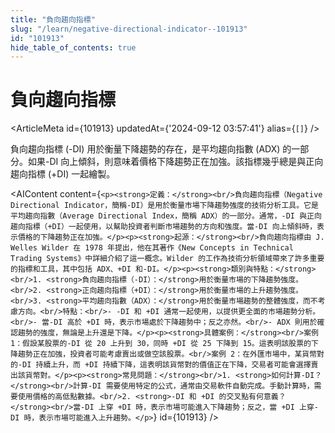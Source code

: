 ```yaml
---
title: "負向趨向指標"
slug: "/learn/negative-directional-indicator--101913"
id: "101913"
hide_table_of_contents: true
---
```



# 負向趨向指標

<ArticleMeta id={101913} updatedAt={'2024-09-12 03:57:41'} alias={`[]`} />
<div className='border-solid border-b border-t-0 my-4 border-[var(--ifm-color-gray-300)]' />

負向趨向指標 (-DI) 用於衡量下降趨勢的存在，是平均趨向指數 (ADX) 的一部分。如果-DI 向上傾斜，則意味着價格下降趨勢正在加強。該指標幾乎總是與正向趨向指標 (+DI) 一起繪製。

<AIContent content={`<p><strong>定義：</strong><br/>負向趨向指標（Negative Directional Indicator，簡稱-DI）是用於衡量市場下降趨勢強度的技術分析工具。它是平均趨向指數（Average Directional Index，簡稱 ADX）的一部分。通常，-DI 與正向趨向指標（+DI）一起使用，以幫助投資者判斷市場趨勢的方向和強度。當-DI 向上傾斜時，表示價格的下降趨勢正在加強。</p><p><strong>起源：</strong><br/>負向趨向指標由 J. Welles Wilder 在 1978 年提出，他在其著作《New Concepts in Technical Trading Systems》中詳細介紹了這一概念。Wilder 的工作為技術分析領域帶來了許多重要的指標和工具，其中包括 ADX、+DI 和-DI。</p><p><strong>類別與特點：</strong><br/>1. <strong>負向趨向指標（-DI）：</strong>用於衡量市場的下降趨勢強度。<br/>2. <strong>正向趨向指標（+DI）：</strong>用於衡量市場的上升趨勢強度。<br/>3. <strong>平均趨向指數（ADX）：</strong>用於衡量市場趨勢的整體強度，而不考慮方向。<br/>特點：<br/>- -DI 和 +DI 通常一起使用，以提供更全面的市場趨勢分析。<br/>- 當-DI 高於 +DI 時，表示市場處於下降趨勢中；反之亦然。<br/>- ADX 則用於確認趨勢的強度，無論是上升還是下降。</p><p><strong>具體案例：</strong><br/>案例 1：假設某股票的-DI 從 20 上升到 30，同時 +DI 從 25 下降到 15。這表明該股票的下降趨勢正在加強，投資者可能考慮賣出或做空該股票。<br/>案例 2：在外匯市場中，某貨幣對的-DI 持續上升，而 +DI 持續下降，這表明該貨幣對的價值正在下降，交易者可能會選擇賣出該貨幣對。</p><p><strong>常見問題：</strong><br/>1. <strong>如何計算-DI？</strong><br/>計算-DI 需要使用特定的公式，通常由交易軟件自動完成。手動計算時，需要使用價格的高低點數據。<br/>2. <strong>-DI 和 +DI 的交叉點有何意義？</strong><br/>當-DI 上穿 +DI 時，表示市場可能進入下降趨勢；反之，當 +DI 上穿-DI 時，表示市場可能進入上升趨勢。</p>`} id={101913} />
